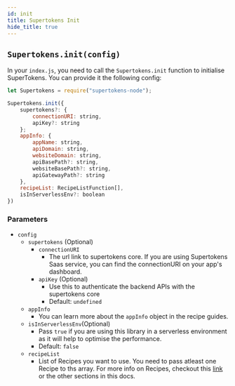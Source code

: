 ```yaml
---
id: init
title: Supertokens Init
hide_title: true
---
```


## `Supertokens.init(config)`

In your `index.js`, you need to call the `Supertokens.init` function to initialise SuperTokens. You can provide it the following config:

```js
let Supertokens = require("supertokens-node");

Supertokens.init({
    supertokens?: {
        connectionURI: string,
        apiKey?: string
    };
    appInfo: {
        appName: string,
        apiDomain: string,
        websiteDomain: string,
        apiBasePath?: string,
        websiteBasePath?: string,
        apiGatewayPath?: string
    },
    recipeList: RecipeListFunction[],
    isInServerlessEnv?: boolean
})

```

### Parameters
- ``config``
  - `supertokens` (Optional)
    - `connectionURI`
      - The url link to supertokens core. If you are using Supertokens Saas service, you can find the connectionURI on your app's dashboard.
    - `apiKey` (Optional)
      - Use this to authenticate the backend APIs with the supertokens core
      - Default: `undefined`
  - ``appInfo``
    - You can learn more about the `appInfo` object in the recipe guides.
  - ``isInServerlessEnv``(Optional)
    - Pass `true` if you are using this library in a serverless environment as it will help to optimise the performance.
    - Default: `false`
  - ``recipeList``
    - List of Recipes you want to use. You need to pass atleast one Recipe to ths array. For more info on Recipes, checkout this [link](/docs/community/recipes) or the other sections in this docs.
